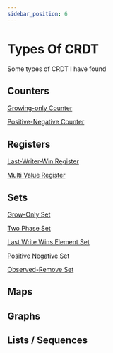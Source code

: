 ```yaml
---
sidebar_position: 6
---
```


# Types Of CRDT

Some types of CRDT I have found

## Counters

[Growing-only Counter](/docs/crdt/counter-crdts#state-based-increment-only-counter-growing-only-counter-g-counter)

[Positive-Negative Counter](/docs/crdt/counter-crdts#incrementdecrement-counter-positive-negative-counters-pn-counter)

## Registers

[Last-Writer-Win Register](/docs/crdt/register-crdts#last-writer-win-register-lww-register)

[Multi Value Register](/docs/crdt/register-crdts#multi-value-register-mv-register)

## Sets

[Grow-Only Set](/docs/crdt/set-crdts#grow-only-set--g-set-)

[Two Phase Set](/docs/crdt/set-crdts#two-phase-set--2p-set-)

[Last Write Wins Element Set](/docs/crdt/set-crdts#last-write-wins-element-set--lww-element-set-)

[Positive Negative Set](/docs/crdt/set-crdts#positive-negative-set--pn-set-)

[Observed-Remove Set](/docs/crdt/set-crdts#observed-remove-set--or-set-add-win-set-)

## Maps

## Graphs

## Lists / Sequences
